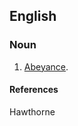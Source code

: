 ==English==

===Noun===
{{en-noun|abeyancies}}

# {{rare}} [[Abeyance]].
====References====
Hawthorne